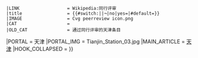 {{WPBannerMeta
|PROJECT                = 天津
 |BANNER_NAME           = Template:天津专题
 |substcheck            = <includeonly>{{subst:</includeonly><includeonly>substcheck}}</includeonly>
 |small                 = {{{small|}}}
 |category              = {{{category|¬}}}
 |listas                = {{{listas|}}}
|IMAGE_LEFT             = Tianjin_Station_03.jpg
|QUALITY_SCALE          = subpage
 |class                 = {{{class|}}}
|auto                   = {{{auto|}}}
|importance             = {{{importance|}}}
|ASSESSMENT_CAT         = 天津条目
|ASSESSMENT_LINK        = PJ:天津/评级
|COMMENTS               = yes
|COMMENTS_CAT           = 含有评论页的天津条目
|attention              = {{{attention|}}}
 |ATTENTION_CAT         = 需要关注的天津条目
|note 1                 = {{{ref|}}}
 |NOTE_1_TEXT           = 根据标记，本条目需要补充更多[[WP:列明来源|来源]]'''[[WP:可供查证|以供查证]]'''。
 |NOTE_1_IMAGE          = Question_book-4.svg
 |NOTE_1_CAT            = 需要补充来源的天津条目
|infobox                = {{{needs-infobox|}}}
 |INFOBOX_CAT           = 需要信息框的天津条目
 |peer review           = {{{peer|}}}
 |old peer review       = {{#switch:{{lc:{{{old-peer|¬}}}}}||¬|no=|yes}}
 |LINK                  = Wikipedia:同行评审
 |title                 = {{#switch:{{lc:{{{old-peer|¬}}}}}||¬|no|yes={{SUBJECTPAGENAME}}|#default={{{old-peer|}}}}}
 |IMAGE                 = Cvg peerreview icon.png
 |CAT                   = 
 |OLD_CAT               = 通过同行评审的天津条目
|PORTAL                 = 天津
|PORTAL_IMG             = Tianjin_Station_03.jpg
|MAIN_ARTICLE           = [[天津]]
|HOOK_COLLAPSED         = {{WPBannerMeta/hooks/notecounter
 |category              = {{{category|¬}}}
 |BANNER_NAME           = Template:天津专题
 |note 1                = {{{peer|}}}
 |note 2                = {{{old-peer|}}}
}}}}<noinclude>
{{documentation}}
</noinclude>